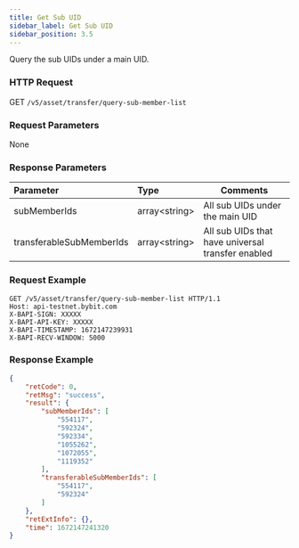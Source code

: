 ```yaml
---
title: Get Sub UID
sidebar_label: Get Sub UID
sidebar_position: 3.5
---
```


Query the sub UIDs under a main UID.

### HTTP Request
GET `/v5/asset/transfer/query-sub-member-list`

### Request Parameters
None

### Response Parameters
| Parameter | Type | Comments|
|:----- |:-----|----- |
|subMemberIds |array&lt;string&gt; |All sub UIDs under the main UID |
|transferableSubMemberIds |array&lt;string&gt; |All sub UIDs that have universal transfer enabled |

### Request Example

```http
GET /v5/asset/transfer/query-sub-member-list HTTP/1.1
Host: api-testnet.bybit.com
X-BAPI-SIGN: XXXXX
X-BAPI-API-KEY: XXXXX
X-BAPI-TIMESTAMP: 1672147239931
X-BAPI-RECV-WINDOW: 5000
```

### Response Example

```json
{
    "retCode": 0,
    "retMsg": "success",
    "result": {
        "subMemberIds": [
            "554117",
            "592324",
            "592334",
            "1055262",
            "1072055",
            "1119352"
        ],
        "transferableSubMemberIds": [
            "554117",
            "592324"
        ]
    },
    "retExtInfo": {},
    "time": 1672147241320
}
```
